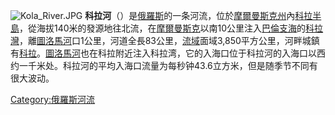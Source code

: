 {{Unreferenced|time=2017-07-10T18:39:59+00:00}}[[Image:Kola_River.JPG|right]]
'''科拉河'''（{{lang|ru|Кола}}）是[[俄羅斯|俄羅斯]]的一条河流，位於[[摩爾曼斯克州|摩爾曼斯克州]]內[[科拉半島|科拉半島]]，從海拔140米的發源地往北流，在[[摩爾曼斯克|摩爾曼斯克]]以南10公里注入[[巴倫支海|巴倫支海]]的[[科拉灣|科拉灣]]，離[[圖洛馬河|圖洛馬河]]口1公里，河道全長83公里，[[流域|流域]]面域3,850平方公里，河畔城鎮有[[科拉|科拉]]。[[圖洛馬河|圖洛馬河]]也在科拉附近注入科拉湾，它的入海口位于科拉河的入海口以西约一千米处。科拉河的平均入海口流量为每秒钟43.6立方米，但是随季节不同有很大波动。

{{coord|53|49|N|155|56|E|display=title}}

[[Category:俄羅斯河流|Category:俄羅斯河流]]